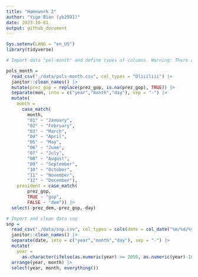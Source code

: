 ```yaml
---
title: "Homework 2"
author: "Yige Bian (yb2591)"
date: 2023-10-01
output: github_document
---
```


```r
Sys.setenv(LANG = "en_US")
library(tidyverse)
```

```r
# Import data "pol-month" and define types of columns. Warning: There are several '2' in column 'prez_gop' which should be treated the same as '1'.  Then, break up the variable 'mon', replace month number with month name, create 'president' variable, remove 'prez_dem' and 'prez_gop' and 'day'

pols_month = 
  read_csv("./data/pols-month.csv", col_types = "Dliiiliii") |>
  janitor::clean_names() |>
  mutate(prez_gop = replace(prez_gop, is.na(prez_gop), TRUE)) |>
  separate(mon, into = c("year","month","day"), sep = "-") |>
  mutate(
    month = 
      case_match(
        month,
        "01" ~ "January",
        "02" ~ "February",
        "03" ~ "March",
        "04" ~ "April",
        "05" ~ "May",
        "06" ~ "June",
        "07" ~ "July",
        "08" ~ "August",
        "09" ~ "September",
        "10" ~ "October",
        "11" ~ "November",
        "12" ~ "December"),
    president = case_match(
        prez_gop,
        TRUE ~ "gop",
        FALSE ~ "dem")) |>
  select(-prez_dem,-prez_gop,-day)
```
```r
# Import and clean data snp 
snp = 
  read_csv("./data/snp.csv", col_types = cols(date = col_date("%m/%d/%y"))) |>
  janitor::clean_names() |>
  separate(date, into = c("year","month","day"), sep = "-") |>
  mutate(
    year = 
      as.character(ifelse(as.numeric(year) >= 2050, as.numeric(year)-100, as.numeric(year)))) |>
  arrange(year, month) |>
  select(year, month, everything())
```

